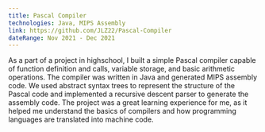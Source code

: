 ```yaml
---
title: Pascal Compiler 
technologies: Java, MIPS Assembly
link: https://github.com/JLZ22/Pascal-Compiler
dateRange: Nov 2021 - Dec 2021
---
```


As a part of a project in highschool, I built a simple Pascal compiler capable of function definition and calls, variable storage, and basic arithmetic operations. The compiler was written in Java and generated MIPS assembly code. We used abstract syntax trees to represent the structure of the Pascal code and implemented a recursive descent parser to generate the assembly code. The project was a great learning experience for me, as it helped me understand the basics of compilers and how programming languages are translated into machine code.